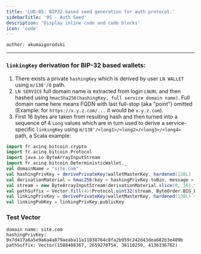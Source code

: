 ```yaml
---
title: 'LUD-05: BIP32-based seed generation for auth protocol.'
sidebarTitle: '05 - Auth Seed'
description: 'Display inline code and code blocks'
icon: 'code'
---
```


`author: akumaigorodski`

---

### `linkingKey` derivation for BIP-32 based wallets:

1. There exists a private `hashingKey` which is derived by user `LN WALLET` using `m/138'/0` path.
2. `LN SERVICE` full domain name is extracted from login `LNURL` and then hashed using `hmacSha256(hashingKey, full service domain name)`. Full domain name here means FQDN with last full-stop (aka "point") omitted (Example: for `https://x.y.z.com/...` it would be `x.y.z.com`).
3. First 16 bytes are taken from resulting hash and then turned into a sequence of 4 `Long` values which are in turn used to derive a service-specific `linkingKey` using `m/138'/<long1>/<long2>/<long3>/<long4>` path, a Scala example:

```Scala
import fr.acinq.bitcoin.crypto
import fr.acinq.bitcoin.Protocol
import java.io.ByteArrayInputStream
import fr.acinq.bitcoin.DeterministicWallet._
val domainName = "site.com"
val hashingPrivKey = derivePrivateKey(walletMasterKey, hardened(138L) :: 0L :: Nil)
val derivationMaterial = hmac256(key = hashingPrivKey.toBin, message = domainName)
val stream = new ByteArrayInputStream(derivationMaterial.slice(0, 16).toArray)
val pathSuffix = Vector.fill(4)(Protocol.uint32(stream, ByteOrder.BIG_ENDIAN)) // each uint32 call consumes next 4 bytes
val linkingPrivKey = derivePrivateKey(walletMasterKey, hardened(138L) +: pathSuffix)
val linkingPubKey = linkingPrivKey.publicKey
```

### Test Vector

```
domain name: site.com
hashingPrivKey: 0x7d417a6a5e9a6a4a879aeaba11a11838764c8fa2b959c242d43dea682b3e409b
pathSuffix: Vector(1588488367, 2659270754, 38110259, 4136336762)
```